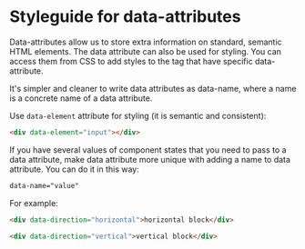 # Styleguide for data-attributes

Data-attributes allow us to store extra information on standard, semantic HTML elements.
The data attribute can also be used for styling.
You can access them from CSS to add styles to the tag that have specific data-attribute.

It's simpler and cleaner to write data attributes as data-name, where a name is a concrete name of a data attribute.

Use `data-element` attribute for styling (it is semantic and consistent):

```html
<div data-element="input"></div>
```

If you have several values of component states that you need to pass to a data attribute, make data attribute more unique with adding a name to data attribute.
You can do it in this way:

```html
data-name="value"
```

For example:

```html
<div data-direction="horizontal">horizontal block</div>

<div data-direction="vertical">vertical block</div>
```
